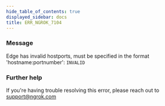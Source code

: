 ```yaml
---
hide_table_of_contents: true
displayed_sidebar: docs
title: ERR_NGROK_7104
---
```


### Message

Edge has invalid hostports, must be specified in the format 'hostname:portnumber': `INVALID`

### Further help

If you're having trouble resolving this error, please reach out to [support@ngrok.com](mailto:support@ngrok.com?subject=Help%20with%20ERR_NGROK_7104)
